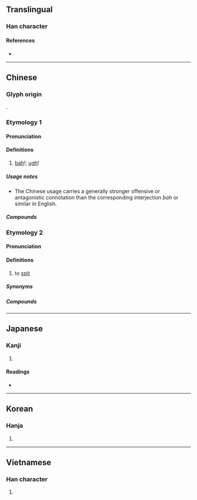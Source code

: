 {{character info}}
==Translingual==

===Han character===
{{Han char|rn=30|rad=口|as=05|sn=8|four=61019|canj=RMFM|ids=⿰口丕}}

====References====
* {{Han ref|kx=0183.050|dkj=03462|dj=0402.060|hdz=10599.050|uh=5478|ud=21624|bh=A941|bd=43329}}

----

==Chinese==
{{zh-forms}}

===Glyph origin===
{{Han compound|口|丕|c1=s|c2=p|ls=psc|no_och2=1}}.

===Etymology 1===

====Pronunciation====
{{zh-pron
|m=pēi
|c=pei1
|h=pfs=phi
|md=
|mn=phùi
|w=
|mc=y
|oc=y
|cat=intj
}}

====Definitions====
{{zh-hanzi}}

# {{qualifier|strong, offensive}} [[bah]]!; [[ugh]]!
#: {{zh-x|呸！我 才 不 在乎{hu} 你 生 不 生氣 呢。|'''Bah'''! I don't care if you're angry.}}

=====Usage notes=====
* The Chinese usage carries a generally stronger offensive or antagonistic connotation than the corresponding interjection ''bah'' or similar in English.

=====Compounds=====
{{zh-der|呸搶|呸呸}}

===Etymology 2===

====Pronunciation====
{{zh-pron
|mn=phùi
|mn-t=pui3
|cat=v
}}

====Definitions====
{{zh-hanzi}}

# {{lb|zh|Min Nan}} to [[spit]]

=====Synonyms=====
{{zh-dial|吐}}

=====Compounds=====
{{zh-dial|痰呸|呸痰}}

----

==Japanese==

===Kanji===
{{ja-kanji|grade=|rs=口05}}

# {{rfdef|ja|sort=口05}}

====Readings====
* {{ja-readings|on=ひ|kun=}}

----

==Korean==

===Hanja===
{{ko-hanja|비}}

# {{rfdef|ko|sort=口05}}

----

==Vietnamese==

===Han character===
{{vi-readings|readings=phi,bậy,phôi|rs=口05}}

# {{rfdef|vi|sort=口05}}